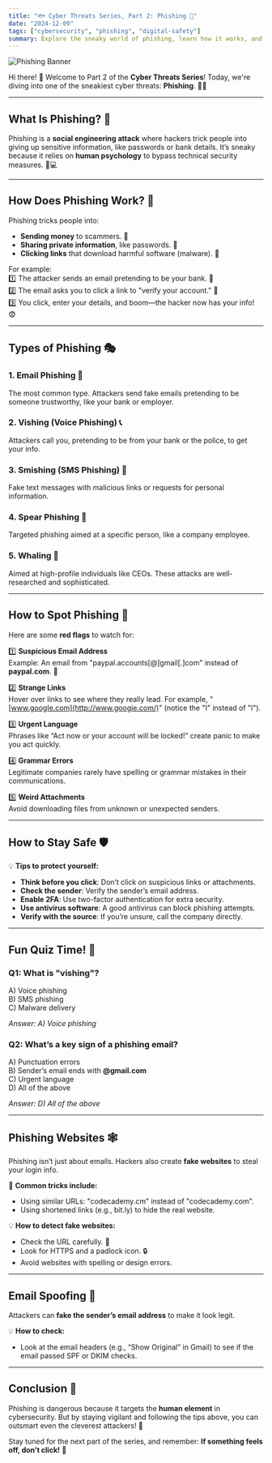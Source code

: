 ```yaml
---
title: "🐟 Cyber Threats Series, Part 2: Phishing 🎣"
date: "2024-12-09"
tags: ["cybersecurity", "phishing", "digital-safety"]
summary: Explore the sneaky world of phishing, learn how it works, and discover practical tips to protect yourself from cyber scammers.
---
```


![Phishing Banner](/static/images/cybersecurity/cyber-threats-series-part-2-phishing_1.png)

Hi there! 👋 Welcome to Part 2 of the **Cyber Threats Series**! Today, we're diving into one of the sneakiest cyber threats: **Phishing**. 🕵️‍♂️

---

## What Is Phishing? 🤔

Phishing is a **social engineering attack** where hackers trick people into giving up sensitive information, like passwords or bank details. It’s sneaky because it relies on **human psychology** to bypass technical security measures. 🧠💻

---

## **How Does Phishing Work? 🤔**

Phishing tricks people into:

- **Sending money** to scammers. 💸  
- **Sharing private information**, like passwords. 🔑  
- **Clicking links** that download harmful software (malware). 🐛  

For example:  
1️⃣ The attacker sends an email pretending to be your bank. 🏦  
2️⃣ The email asks you to click a link to "verify your account." 🔗  
3️⃣ You click, enter your details, and boom—the hacker now has your info! 😨

---

## **Types of Phishing 🎭**

### 1. **Email Phishing 📧**  
The most common type. Attackers send fake emails pretending to be someone trustworthy, like your bank or employer.

### 2. **Vishing (Voice Phishing) 📞**  
Attackers call you, pretending to be from your bank or the police, to get your info.

### 3. **Smishing (SMS Phishing) 📱**  
Fake text messages with malicious links or requests for personal information.

### 4. **Spear Phishing 🎯**  
Targeted phishing aimed at a specific person, like a company employee.

### 5. **Whaling 🐋**  
Aimed at high-profile individuals like CEOs. These attacks are well-researched and sophisticated.

---

## **How to Spot Phishing 🚨**

Here are some **red flags** to watch for:

1️⃣ **Suspicious Email Address**  
Example: An email from "paypal.accounts[@]gmail[.]com" instead of **paypal.com**. 🧐  

2️⃣ **Strange Links**  
Hover over links to see where they really lead. For example, "[www.googIe.com](http://www.googie.com/)" (notice the "I" instead of "l").  

3️⃣ **Urgent Language**  
Phrases like “Act now or your account will be locked!” create panic to make you act quickly.  

4️⃣ **Grammar Errors**  
Legitimate companies rarely have spelling or grammar mistakes in their communications.  

5️⃣ **Weird Attachments**  
Avoid downloading files from unknown or unexpected senders.

---

## **How to Stay Safe 🛡️**

💡 **Tips to protect yourself:**  

- **Think before you click**: Don’t click on suspicious links or attachments.  
- **Check the sender**: Verify the sender’s email address.  
- **Enable 2FA**: Use two-factor authentication for extra security.  
- **Use antivirus software**: A good antivirus can block phishing attempts.  
- **Verify with the source**: If you’re unsure, call the company directly.

---

## **Fun Quiz Time! 🎉**

### **Q1: What is "vishing"?**  
A) Voice phishing  
B) SMS phishing  
C) Malware delivery  

*Answer: A) Voice phishing*

### **Q2: What’s a key sign of a phishing email?**  
A) Punctuation errors  
B) Sender’s email ends with **@gmail.com**  
C) Urgent language  
D) All of the above  

*Answer: D) All of the above*

---

## **Phishing Websites 🕸️**

Phishing isn’t just about emails. Hackers also create **fake websites** to steal your login info.

🔗 **Common tricks include:**  

- Using similar URLs: "codecademy.cm" instead of "codecademy.com".  
- Using shortened links (e.g., bit.ly) to hide the real website.

💡 **How to detect fake websites:**  

- Check the URL carefully. 🧐  
- Look for HTTPS and a padlock icon. 🔒  
- Avoid websites with spelling or design errors.

---

## **Email Spoofing 📨**

Attackers can **fake the sender’s email address** to make it look legit.

💡 **How to check:**  

- Look at the email headers (e.g., “Show Original” in Gmail) to see if the email passed SPF or DKIM checks.

---

## **Conclusion 📝**

Phishing is dangerous because it targets the **human element** in cybersecurity. But by staying vigilant and following the tips above, you can outsmart even the cleverest attackers! 🌟

Stay tuned for the next part of the series, and remember: **If something feels off, don’t click!** 🚫
